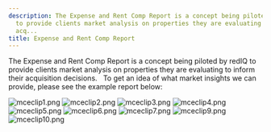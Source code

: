 ```yaml
---
description: The Expense and Rent Comp Report is a concept being piloted by redIQ
  to provide clients market analysis on properties they are evaluating to inform their
  acq...
title: Expense and Rent Comp Report
---
```


The Expense and Rent Comp Report is a concept being piloted by redIQ to provide clients market analysis on properties they are evaluating to inform their acquisition decisions.  
To get an idea of what market insights we can provide, please see the example report below:


<Frame caption="List of recommended property comparables with map view.">
  <img src="/images/rediq/c136dea20df8f50338831d30b42966dcde26818c.png" alt="mceclip1.png" />
</Frame>


<Frame caption="Portfolio performance dashboard displaying property metrics and date range selection options.">
  <img src="/images/rediq/06c2a4af832f6b28d8e42d035b017425e8b51697.png" alt="mceclip2.png" />
</Frame>


<Frame caption="Portfolio performance dashboard displaying property metrics and filter options.">
  <img src="/images/rediq/6deca98c91727110eb6e8bc67af7a7ce80ea5d99.png" alt="mceclip3.png" />
</Frame>


<Frame caption="Portfolio performance dashboard displaying metrics for properties and competitors.">
  <img src="/images/rediq/1c86a4e446c877355ba0289f14f3d150e8a3162e.png" alt="mceclip4.png" />
</Frame>


<Frame caption="Property performance metrics comparing your units to comps across various floor plans and operational statistics.">
  <img src="/images/rediq/3cf99b5c597451b4822573c4a100bcdd7f7ca153.png" alt="mceclip5.png" />
</Frame>


<Frame caption="Dashboard displaying portfolio performance metrics and properties to review.">
  <img src="/images/rediq/7e492d798b52e6909669b5116cf4542b6811e820.png" alt="mceclip6.png" />
</Frame>


<Frame caption="Portfolio performance metrics including NER, unit percentages, and operational statistics.">
  <img src="/images/rediq/ea7f627feced489bce4c1f1c730c04863eb3b19c.png" alt="mceclip7.png" />
</Frame>


<Frame caption="Line graph displaying property performance metrics over time, including NER and rent values.">
  <img src="/images/rediq/27a14a58809d603b73ddf60c48da1c89117ff52a.png" alt="mceclip9.png" />
</Frame>


<Frame caption="Table displaying school performance metrics, including grades, distance, and resources for three schools.">
  <img src="/images/rediq/b8433311eaa3ddd812af780874bb5252b6618e33.png" alt="mceclip10.png" />
</Frame>